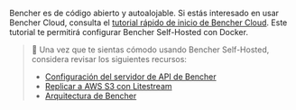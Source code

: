 Bencher es de código abierto y autoalojable.
Si estás interesado en usar Bencher Cloud, consulta el [tutorial rápido de inicio de Bencher Cloud](/docs/es/tutorial/quick-start/).
Este tutorial te permitirá configurar Bencher Self-Hosted con Docker.

> 🐰 Una vez que te sientas cómodo usando Bencher Self-Hosted, considera revisar los siguientes recursos:
> - [Configuración del servidor de API de Bencher](/docs/es/reference/server-config/)
> - [Replicar a AWS S3 con Litestream](https://litestream.io/guides/s3/)
> - [Arquitectura de Bencher](/docs/es/reference/architecture/)